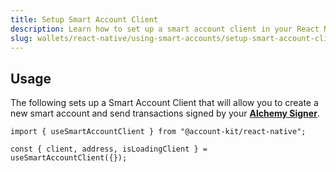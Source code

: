 ```yaml
---
title: Setup Smart Account Client
description: Learn how to set up a smart account client in your React Native app
slug: wallets/react-native/using-smart-accounts/setup-smart-account-client
---
```




<Markdown src="../../../shared/setup-smart-account-client/how-to-setup-smart-accont-client.mdx" />

## Usage

The following sets up a Smart Account Client that will allow you to create a new smart account and send transactions signed by your **[Alchemy Signer](/wallets/react/getting-started)**.

```tsx twoslash
import { useSmartAccountClient } from "@account-kit/react-native";

const { client, address, isLoadingClient } = useSmartAccountClient({});
```

<Markdown src="../../../shared/setup-smart-account-client/smart-account-client-details.mdx" />
